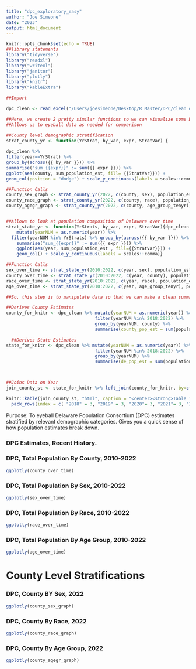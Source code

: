 ```yaml
---
title: "dpc_exploratory_easy"
author: "Joe Simeone"
date: "2023"
output: html_document
---
```


```r
knitr::opts_chunk$set(echo = TRUE)
##library statements
library("tidyverse")
library("readxl") 
library("writexl") 
library("janitor")
library("plotly")
library("knitr")
library("kableExtra")

##Import

dpc_clean <- read_excel("/Users/joesimeone/Desktop/R Master/DPC/clean data/DPC_Tidy_2022_EST.xlsx")

```



```r

##Here, we create 2 pretty similar functions so we can visualize some basic demographic info.
##Allows us to eyeball data as needed for comparison

##County level demographic stratification
strat_county_yr <- function(YrStrat, by_var, expr, StratVar) {
  
dpc_clean %>% 
filter(year==YrStrat) %>% 
group_by(across({{ by_var }})) %>% 
summarise("sum_{{expr}}" := sum({{ expr }})) %>% 
ggplot(aes(county, sum_population_est, fill= {{StratVar}})) +
geom_col(position = "dodge") + scale_y_continuous(labels = scales::comma)}

##Function Calls
county_sex_graph <- strat_county_yr(2022, c(county, sex), population_est, sex) + ylab("Count")
county_race_graph <- strat_county_yr(2022, c(county, race), population_est, race) + ylab("Count")
county_agegr_graph <- strat_county_yr(2022, c(county, age_group_tenyr), population_est, age_group_tenyr) + ylab("Count")


##Allows to look at population composition of Delaware over time 
strat_state_yr <- function(YrStrats, by_var, expr, StratVar){dpc_clean %>% 
    mutate(yearNUM = as.numeric(year)) %>% 
  filter(yearNUM %in% YrStrats) %>% group_by(across({{ by_var }})) %>% 
    summarise("sum_{{expr}}" := sum({{ expr }})) %>% 
    ggplot(aes(year, sum_population_est , fill={{StratVar}})) +
    geom_col() + scale_y_continuous(labels = scales::comma)}

##Function Calls
sex_over_time <- strat_state_yr(2010:2022, c(year, sex), population_est, sex) + ylab("Count")
county_over_time <- strat_state_yr(2010:2022, c(year, county), population_est, county) + ylab("Count")
race_over_time <- strat_state_yr(2010:2022, c(year, race), population_est, race) + ylab("Count")
age_over_time <- strat_state_yr(2010:2022, c(year, age_group_tenyr), population_est, age_group_tenyr) + ylab("Count")
```
```r
##So, this step is to manipulate data so that we can make a clean summary table with KNITR.

##Derives County Estimates
county_for_knitr <- dpc_clean %>% mutate(yearNUM = as.numeric(year)) %>% 
                                  filter(yearNUM %in% 2018:2022) %>% 
                                  group_by(yearNUM, county) %>% 
                                  summarise(county_pop_est = sum(population_est))  

  ##Derives State Estimates
state_for_knitr <- dpc_clean %>% mutate(yearNUM = as.numeric(year)) %>% 
                                  filter(yearNUM %in% 2018:2022) %>% 
                                  group_by(yearNUM) %>% 
                                  summarise(de_pop_est = sum(population_est)) 



##Joins Data on Year
join_county_st <- state_for_knitr %>% left_join(county_for_knitr, by=c('yearNUM'))

```


```r

knitr::kable(join_county_st, "html", caption = "<center><strong>Table 1.0: Population Estimates, By County, 2018-2022</strong></center>", escape = FALSE) %>% kable_styling(bootstrap_options = c("striped", "hover", "responsive", position = "left")) %>%
  pack_rows(index = c( "2018" = 3, "2019" = 3, "2020"= 3, "2021"= 3, "2022" = 3)) %>% footnote(general = c("<i>Estimates as of October 2022</i>"), escape = FALSE)

```

Purpose: To eyeball Delaware Population Consortium (DPC) estimates stratified by relevant demographic categories. Gives you a quick sense of how population estimates break down.

### DPC Estimates, Recent History.


### DPC, Total Population By County, 2010-2022
```r
ggplotly(county_over_time)

```



### DPC, Total Population By Sex, 2010-2022
```r
ggplotly(sex_over_time)

```



### DPC, Total Population By Race, 2010-2022
```r
ggplotly(race_over_time)
```



### DPC, Total Population By Age Group, 2010-2022
```r
ggplotly(age_over_time)
```

# County Level Stratifications

### DPC, County BY Sex, 2022
```r
ggplotly(county_sex_graph)
```



### DPC, County By Race, 2022 
```r
ggplotly(county_race_graph)
```


### DPC, County By Age Group, 2022
```r
ggplotly(county_agegr_graph)
```

